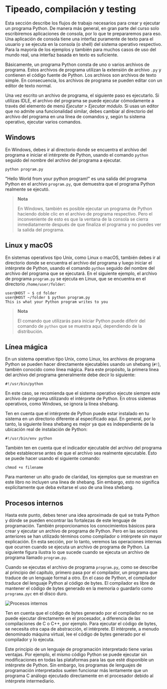 # Tipeado, compilación y testing

Esta sección describe los flujos de trabajo necesarios para crear y ejecutar un programa Python. De manera más general, en gran parte del curso solo escribiremos aplicaciones de consola, por lo que te prepararemos para eso. Una aplicación de consola tiene una interfaz puramente de texto para el usuario y se ejecuta en la consola (o shell) del sistema operativo respectivo. Para la mayoría de los ejemplos y también para muchos casos de uso del mundo real, una interfaz basada en texto es suficiente.

Básicamente, un programa Python consta de uno o varios archivos de programa. Estos archivos de programa utilizan la extensión de archivo `.py` y contienen el código fuente de Python. Los archivos son archivos de texto simple. En consecuencia, los archivos de programa se pueden editar con un editor de texto normal.

Una vez escrito un archivo de programa, el siguiente paso es ejecutarlo. Si utilizas IDLE, el archivo del programa se puede ejecutar cómodamente a través del elemento de menú *Ejecutar > Ejecutar módulo*. Si usas un editor que no admite una funcionalidad similar, debes cambiar al directorio del archivo del programa en una línea de comandos y, según tu sistema operativo, ejecutar varios comandos.

## Windows

En Windows, debes ir al directorio donde se encuentra el archivo del programa e iniciar el intérprete de Python, usando el comando `python` seguido del nombre del archivo del programa a ejecutar.

```
python program.py
```

"Hello World from your python program!" es una salida del programa Python en el archivo `program.py`, que demuestra que el programa Python realmente se ejecutó.

> **Nota**
> 
> En Windows, también es posible ejecutar un programa de Python haciendo doble clic en el archivo de programa respectivo. Pero el inconveniente de esto es que la ventana de la consola se cierra inmediatamente después de que finaliza el programa y no puedes ver la salida del programa.

## Linux y macOS

En sistemas operativos tipo Unix, como Linux o macOS, también debes ir al directorio donde se encuentra el archivo del programa y luego iniciar el intérprete de Python, usando el comando `python` seguido del nombre del archivo del programa que se ejecutará. En el siguiente ejemplo, el archivo de programa `program.py` se ejecuta en Linux, que se encuentra en el directorio `/home/user/folder`:

```
user@HOST ~ $ cd folder
user@HOST ~/folder $ python program.py
This is what your Python program writes to you
```

> **Nota**
> 
> El comando que utilizarás para iniciar Python puede diferir del comando de `python` que se muestra aquí, dependiendo de la distribución.

## Línea mágica

En un sistema operativo tipo Unix, como Linux, los archivos de programa Python se pueden hacer directamente ejecutables usando un shebang (`#!`), también conocido como línea mágica. Para este propósito, la primera línea del archivo del programa generalmente debe decir lo siguiente:

```
#!/usr/bin/python
```

En este caso, se recomienda que el sistema operativo ejecute siempre este archivo de programa utilizando el intérprete de Python. En otros sistemas operativos, como Windows, se ignora la línea shebang.

Ten en cuenta que el intérprete de Python puede estar instalado en tu sistema en un directorio diferente al especificado aquí. En general, por lo tanto, la siguiente línea shebang es mejor ya que es independiente de la ubicación real de instalación de Python:

```
#!/usr/bin/env python
```

También ten en cuenta que el indicador ejecutable del archivo del programa debe establecerse antes de que el archivo sea realmente ejecutable. Esto se puede hacer usando el siguiente comando:

```
chmod +x filename
```

Para mantener un alto grado de claridad, los ejemplos que se muestran en este libro no incluyen una línea de shebang. Sin embargo, esto no significa explícitamente que deba evitarse el uso de una línea shebang.

## Procesos internos

Hasta este punto, debes tener una idea aproximada de qué se trata Python y dónde se pueden encontrar las fortalezas de este lenguaje de programación. También proporcionamos los conocimientos básicos para crear y ejecutar un archivo de programa de Python. Pero en las secciones anteriores se han utilizado términos como compilador o intérprete sin mayor explicación. En esta sección, por lo tanto, veremos las operaciones internas que ocurren cuando se ejecuta un archivo de programa de Python. La siguiente figura ilustra lo que sucede cuando se ejecuta un archivo de programa llamado `program.py`.

Cuando se ejecutas el archivo de programa `program.py`, como se describe al principio del capítulo, primero pasa por el compilador, un programa que traduce de un lenguaje formal a otro. En el caso de Python, el compilador traduce del lenguaje Python al código de bytes. El compilador es libre de mantener el código de bytes generado en la memoria o guardarlo como `programa.pyc` en el disco duro.

![Procesos internos](/assets/python/procesos-internos.png)

Ten en cuenta que el código de bytes generado por el compilador no se puede ejecutar directamente en el procesador, a diferencia de las compilaciones de C o C++, por ejemplo. Para ejecutar el código de bytes, se necesita otra capa de abstracción, el intérprete. El intérprete, a menudo denominado máquina virtual, lee el código de bytes generado por el compilador y lo ejecuta.

Este principio de un lenguaje de programación interpretado tiene varias ventajas. Por ejemplo, el mismo código Python se puede ejecutar sin modificaciones en todas las plataformas para las que esté disponible un intérprete de Python. Sin embargo, los programas de lenguajes de programación interpretados suelen funcionar más lentamente que un programa C análogo ejecutado directamente en el procesador debido al intérprete intermediario.
